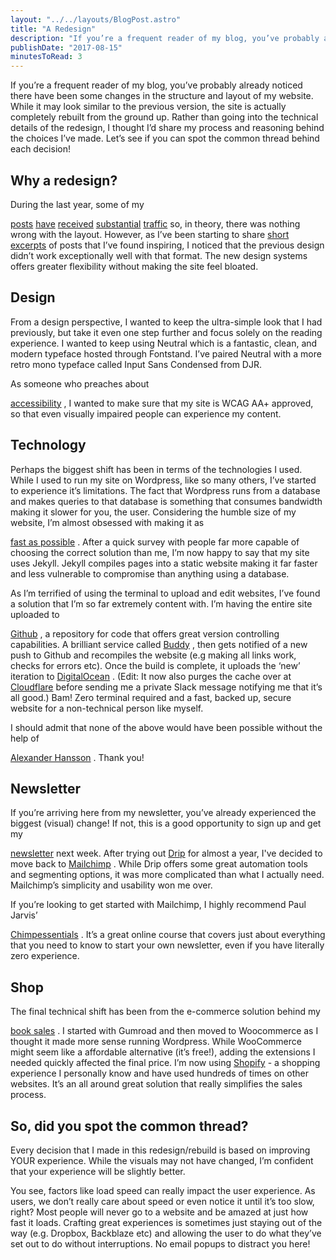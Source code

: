 ```yaml
---
layout: "../../layouts/BlogPost.astro"
title: "A Redesign"
description: "If you’re a frequent reader of my blog, you’ve probably already noticed there have been some changes in the structure and layout of my website. While it may look similar to the previous version, the site is actually completely rebuilt from the ground up. Rather than going into the technical details of the redesign, I thought I’d share my process and reasoning behind the choices I’ve made. Let’s see if you can spot the common thread behind each decision!\n\n\n\nWhy a redesign?\n\n\nDuring the last year,"
publishDate: "2017-08-15"
minutesToRead: 3
---
```


<p>If you’re a frequent reader of my blog, you’ve probably already noticed there have been some changes in the structure and layout of my website. While it may look similar to the previous version, the site is actually completely rebuilt from the ground up. Rather than going into the technical details of the redesign, I thought I’d share my process and reasoning behind the choices I’ve made. Let’s see if you can spot the common thread behind each decision!</p>
<h2 id="why-a-redesign">Why a redesign?</h>
</h2>
<p>During the last year, some of my </p>
<a href="https://www.antonsten.com/truefans/">posts</a>
<a href="https://www.antonsten.com/investingproducts/">have</a>
<a href="https://www.antonsten.com/better-uxdesigner/">received</a>
<a href="https://www.antonsten.com/future-ux-designer/">substantial</a>
<a href="https://www.antonsten.com/designers-write/">traffic</a>
 so, in theory, there was nothing wrong with the layout. However, as I’ve been starting to share 
<a href="https://www.antonsten.com/design-quotes/">short</a>
<a href="https://www.antonsten.com/enough/">excerpts</a>
 of posts that I’ve found inspiring, I noticed that the previous design didn’t work exceptionally well with that format. The new design systems offers greater flexibility without making the site feel bloated.</p>
<h2 id="design">Design</h>
</h2>
<p>From a design perspective, I wanted to keep the ultra-simple look that I had previously, but take it even one step further and focus solely on the reading experience. I wanted to keep using Neutral which is a fantastic, clean, and modern typeface hosted through Fontstand. I’ve paired Neutral with a more retro mono typeface called Input Sans Condensed from DJR.</p>
<p>As someone who preaches about </p>
<a href="https://www.antonsten.com/designing-for-accessibility/">accessibility</a>
 , I wanted to make sure that my site is WCAG AA+ approved, so that even visually impaired people can experience my content.</p>
<h2 id="technology">Technology</h>
</h2>
<p>Perhaps the biggest shift has been in terms of the technologies I used. While I used to run my site on Wordpress, like so many others, I’ve started to experience it’s limitations. The fact that Wordpress runs from a database and makes queries to that database is something that consumes bandwidth making it slower for you, the user. Considering the humble size of my website, I’m almost obsessed with making it as </p>
<a href="https://www.antonsten.com/secret-feature/">fast as possible</a>
 . After a quick survey with people far more capable of choosing the correct solution than me, I’m now happy to say that my site uses Jekyll. Jekyll compiles pages into a static website making it far faster and less vulnerable to compromise than anything using a database.</p>
<p>As I’m terrified of using the terminal to upload and edit websites, I’ve found a solution that I’m so far extremely content with. I’m having the entire site uploaded to </p>
<a href="https://github.com/?ref="antonsten".com">Github</a>
 , a repository for code that offers great version controlling capabilities. A brilliant service called 
<a href="https://buddy.works/?ref="antonsten".com">Buddy</a>
 , then gets notified of a new push to Github and recompiles the website (e.g making all links work, checks for errors etc). Once the build is complete, it uploads the ‘new’ iteration to 
<a href="https://m.do.co/c/0461e4c13647?ref="antonsten".com">DigitalOcean</a>
 . (Edit: It now also purges the cache over at 
<a href="https://cloudflare.com/?ref="antonsten".com">Cloudflare</a>
 before sending me a private Slack message notifying me that it’s all good.) Bam! Zero terminal required and a fast, backed up, secure website for a non-technical person like myself.</p>
<p>I should admit that none of the above would have been possible without the help of </p>
<a href="http://hnssn.se/?ref="antonsten".com">Alexander Hansson</a>
 . Thank you!</p>
<h2 id="newsletter">Newsletter</h>
</h2>
<p>If you’re arriving here from my newsletter, you’ve already experienced the biggest (visual) change! If not, this is a good opportunity to sign up and get my </p>
<a href="https://www.antonsten.com/newsletter/">newsletter</a>
 next week. After trying out 
<a href="https://mbsy.co/cztnf?ref="antonsten".com">Drip</a>
 for almost a year, I've decided to move back to 
<a href="http://eepurl.com/bvIKNL?ref="antonsten".com">Mailchimp</a>
 . While Drip offers some great automation tools and segmenting options, it was more complicated than what I actually need. Mailchimp’s simplicity and usability won me over.</p>
<div class="blockquote">
</div>
<div>
<p>If you’re looking to get started with Mailchimp, I highly recommend Paul Jarvis’ </p>
<a href="https://chimpessentials.com/chimp/156/?ref="antonsten".com">Chimpessentials</a>
 . It’s a great online course that covers just about everything that you need to know to start your own newsletter, even if you have literally zero experience. </div>
<h2 id="shop">Shop</h>
</h2>
<p>The final technical shift has been from the e-commerce solution behind my </p>
<a href="https://www.antonsten.com/books/">book sales</a>
 . I started with Gumroad and then moved to Woocommerce as I thought it made more sense running Wordpress. While WooCommerce might seem like a affordable alternative (it’s free!), adding the extensions I needed quickly affected the final price. I’m now using 
<a href="https://www.shopify.com/?ref="antonsten".com">Shopify</a>
 - a shopping experience I personally know and have used hundreds of times on other websites. It’s an all around great solution that really simplifies the sales process.</p>
<h2 id="so-did-you-spot-the-common-thread">So, did you spot the common thread?</h>
</h2>
<p>Every decision that I made in this redesign/rebuild is based on improving YOUR experience. While the visuals may not have changed, I’m confident that your experience will be slightly better.</p>
<p>You see, factors like load speed can really impact the user experience. As users, we don’t really care about speed or even notice it until it’s too slow, right? Most people will never go to a website and be amazed at just how fast it loads. Crafting great experiences is sometimes just staying out of the way (e.g. Dropbox, Backblaze etc) and allowing the user to do what they’ve set out to do without interruptions. No email popups to distract you here!</p>
